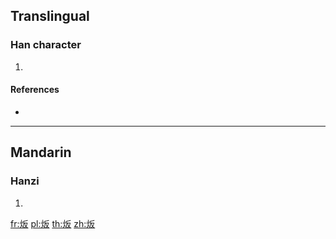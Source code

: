 {{character info/new}}
==Translingual==

===Han character===
{{Han char|rn=86|rad=火|as=04|sn=8|four=|canj=FHE}}

# {{defn|Han|sort=火04}}

====References====
* {{Han ref|kx=0667.120|dkj=18909|dj=1076.200|hdz=32192.080|uh=708D|ud=28813}}

----

==Mandarin==

===Hanzi===
{{cmn-hanzi|pin=[[pàn]] ([[pan4]])|wg=p'an<sup>4</sup>}}

# {{defn|lang=cmn|sort=火04}}

[[fr:炍]]
[[pl:炍]]
[[th:炍]]
[[zh:炍]]